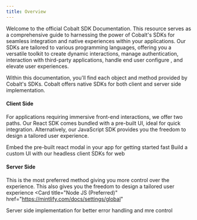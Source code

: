 ```yaml
---
title: Overview
---
```


Welcome to the official Cobalt SDK Documentation. This resource serves as a comprehensive guide to harnessing the power of Cobalt's SDKs for seamless 
integration and native experiences within your applications. Our SDKs are tailored to various programming languages, offering you a versatile toolkit to 
create dynamic interactions, manage authentication, interaction with third-party applications, handle end user configure , and elevate user experiences.

Within this documentation, you'll find each object and method provided by Cobalt's SDKs. Cobalt offers native SDKs for both client and server side 
implementation.

#### Client Side
For applications requiring immersive front-end interactions, we offer two paths. Our React SDK comes bundled with a pre-built UI, ideal for quick 
integration. Alternatively, our JavaScript SDK provides you the freedom to design a tailored user experience.

<CardGroup cols={2}>
  <Card
    title="Vanilla JS"
    href="https://mintlify.com/docs/settings/global"
  >
  Embed the pre-built react modal in your app for getting started fast
  </Card>
  <Card
    title="React JS"
    href="https://mintlify.com/docs/settings/global"
  >
    Build a custom UI with our headless client SDKs for web
  </Card>
</CardGroup>


#### Server Side
This is the most preferred method giving you more control over the experience. This also gives you the freedom to design a tailored user experience
  <Card
    title="Node JS (Preferred)"
    href="https://mintlify.com/docs/settings/global"
  >
  Server side implementation for better error handling and mre control
  </Card>


